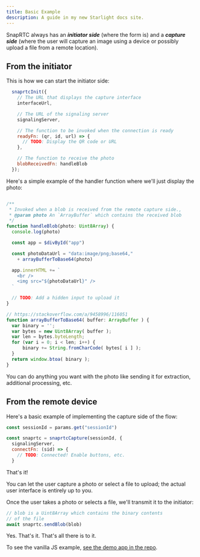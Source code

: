 ```yaml
---
title: Basic Example
description: A guide in my new Starlight docs site.
---
```


SnapRTC always has an ***initiator side*** (where the form is) and a ***capture side*** (where the user will capture an image using a device or possibly upload a file from a remote location).

## From the initiator

This is how we can start the initiator side:

```js
  snaprtcInit({
    // The URL that displays the capture interface
    interfaceUrl,

    // The URL of the signaling server
    signalingServer,

    // The function to be invoked when the connection is ready
    readyFn: (qr, id, url) => {
      // TODO: Display the QR code or URL
    },

    // The function to receive the photo
    blobReceivedFn: handleBlob
  });
```

Here's a simple example of the handler function where we'll just display the photo:

```js

/**
 * Invoked when a blob is received from the remote capture side.,
 * @param photo An `ArrayBuffer` which contains the received blob
 */
function handleBlob(photo: Uint8Array) {
  console.log(photo)

  const app = $divById("app")

  const photoDataUrl = "data:image/png;base64,"
    + arrayBufferToBase64(photo)

  app.innerHTML += `
    <br />
    <img src="${photoDataUrl}" />
  `

  // TODO: Add a hidden input to upload it
}

// https://stackoverflow.com/a/9458996/116051
function arrayBufferToBase64( buffer: ArrayBuffer ) {
  var binary = '';
  var bytes = new Uint8Array( buffer );
  var len = bytes.byteLength;
  for (var i = 0; i < len; i++) {
      binary += String.fromCharCode( bytes[ i ] );
  }
  return window.btoa( binary );
}
```

You can do anything you want with the photo like sending it for extraction, additional processing, etc.

## From the remote device

Here's a basic example of implementing the capture side of the flow:

```js
const sessionId = params.get("sessionId")

const snaprtc = snaprtcCapture(sessionId, {
  signalingServer,
  connectFn: (sid) => {
    // TODO: Connected! Enable buttons, etc.
  }
```

That's it!

You can let the user capture a photo or select a file to upload; the actual user interface is entirely up to you.

Once the user takes a photo or selects a file, we'll transmit it to the initiator:

```js
// blob is a Uint8Array which contains the binary contents
// of the file
await snaprtc.sendBlob(blob)
```

Yes.  That's it.  That's all there is to it.

To see the vanilla JS example, [see the demo app in the repo](https://github.com/CharlieDigital/snaprtc/tree/main/demo/src).
